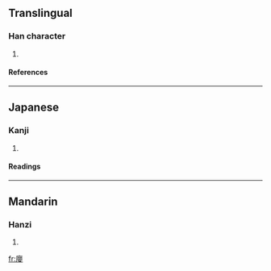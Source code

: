 ==Translingual==
===Han character===
{{Han char|rn=53|rad=广|as=17|sn=20|four=0024<sub>4</sub>|canj=戈月金女 (IBCV)}}
# {{defn|Han|sort=广17}}
====References====
{{Han ref|kx=0352.120|dkj=09543|dj=0665.290|hdz=20908.120|uh=5EEE|ud=24302|bh=F446|bd=62534}}
----
==Japanese==
===Kanji===
{{ja-kanji|grade=|rs=广17}}
# {{defn|Japanese}} 
====Readings====
{{ja-readings|on=[[えい]] (ei), [[やう]] (yau)|kun=[[おちつく]] (ochitsuku)}}
----
==Mandarin==
===Hanzi===
{{cmn-hanzi|pin=[[yíng]] (ying2)|wg=ying<sup>2</sup>}}
# {{defn|Mandarin}}

[[fr:廮]]